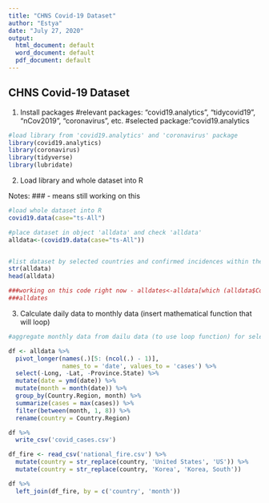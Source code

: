 ```yaml
---
title: "CHNS Covid-19 Dataset"
author: "Estya"
date: "July 27, 2020"
output:
  html_document: default
  word_document: default
  pdf_document: default
---
```

## CHNS Covid-19 Dataset

1) Install packages
#relevant packages: "covid19.analytics", "tidycovid19", "nCov2019", "coronavirus", etc.
#selected package:"covid19.analytics
```r
#load library from 'covid19.analytics' and 'coronavirus' package
library(covid19.analytics)
library(coronavirus)
library(tidyverse)
library(lubridate)
```
2) Load library and whole dataset into R

Notes: ### - means still working on this
```r
#load whole dataset into R
covid19.data(case="ts-All")

#place dataset in object 'alldata' and check 'alldata' 
alldata<-(covid19.data(case="ts-All"))


#list dataset by selected countries and confirmed incidences within these selected countries
str(alldata)
head(alldata)

###working on this code right now - alldates<-alldata[which (alldata$Country.Region=='Brunei','Cambodia','China','Indonesia', 'Japan','Korea,South','Malaysia','Singapore','Taiwan','Vietnam','Laos','Burma','India', 'Philippines','Thailand'), c(2,6:194)]
###alldates
```
3) Calculate daily data to monthly data (insert mathematical function that will loop)
```r
#aggregate monthly data from dailu data (to use loop function) for selected countries

df <- alldata %>%
  pivot_longer(names(.)[5: (ncol(.) - 1)], 
               names_to = 'date', values_to = 'cases') %>%
  select(-Long, -Lat, -Province.State) %>%
  mutate(date = ymd(date)) %>%
  mutate(month = month(date)) %>%
  group_by(Country.Region, month) %>%
  summarize(cases = max(cases)) %>%
  filter(between(month, 1, 8)) %>%
  rename(country = Country.Region)

df %>%
  write_csv('covid_cases.csv')
```


```r
df_fire <- read_csv('national_fire.csv') %>%
  mutate(country = str_replace(country, 'United States', 'US')) %>%
  mutate(country = str_replace(country, 'Korea', 'Korea, South')) 

df %>% 
  left_join(df_fire, by = c('country', 'month'))

```


